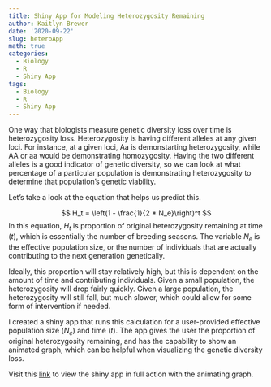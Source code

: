 ```yaml
---
title: Shiny App for Modeling Heterozygosity Remaining
author: Kaitlyn Brewer
date: '2020-09-22'
slug: heteroApp
math: true
categories: 
  - Biology
  - R
  - Shiny App
tags:
  - Biology
  - R
  - Shiny App
---
```


One way that biologists measure genetic diversity loss over time is heterozygosity loss. Heterozygosity is having different alleles at any given loci. For instance, at a given loci, Aa is demonstarting heterozygosity, while AA or aa would be demonstrating homozygosity. Having the two different alleles is a good indicator of genetic diversity, so we can look at what percentage of a particular population is demonstrating heterozygosity to determine that population's genetic viability. 

Let's take a look at the equation that helps us predict this. 

$$ H_t = \left(1 - \frac{1}{2 * N_e}\right)^t $$
In this equation, $H_t$ is proportion of original heterozygosity remaining at time ($t$), which is essentially the number of breeding seasons. The variable $N_e$ is the effective population size, or the number of individuals that are actually contributing to the next generation genetically. 

Ideally, this proportion will stay relatively high, but this is dependent on the amount of time and contributing individuals. Given a small population, the heterozygosity will drop fairly quickly. Given a large population, the heterozygosity will still fall, but much slower, which could allow for some form of intervention if needed. 

I created a shiny app that runs this calculation for a user-provided effective population size ($N_e$) and time ($t$). The app gives the user the proportion of original heterozygosity remaining, and has the capability to show an animated graph, which can be helpful when visualizing the genetic diversity loss. 

Visit this [link](https://kbrewer811.shinyapps.io/BIO435/?_ga=2.241502273.2108371051.1600992142-583861794.1588180640) to view the shiny app in full action with the animating graph.  